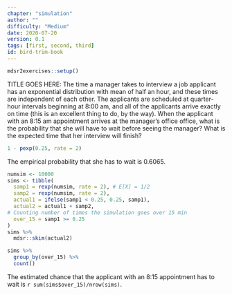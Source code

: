 ```yaml
---
chapter: "simulation"
author: ""
difficulty: "Medium"
date: 2020-07-20 
version: 0.1
tags: [first, second, third]
id: bird-trim-book
---
```


```r
mdsr2exercises::setup()
```

TITLE GOES HERE: The time a manager takes to interview a job applicant has an exponential distribution with mean of half an hour, and these times are independent of each other.  The applicants are scheduled at quarter-hour intervals beginning at 8:00 am, and all of the applicants arrive exactly on time (this is an excellent thing to do, by the way).  When the applicant with an 8:15 am appointment arrives at the manager's office office, what is the probability that she will have to wait before seeing the manager?  What is the expected time that her interview will finish?

<!--begin-answer-->
```r
1 - pexp(0.25, rate = 2)
```
The empirical probability that she has to wait is 0.6065.

```r
numsim <- 10000
sims <- tibble(
  samp1 = rexp(numsim, rate = 2), # E[X] = 1/2
  samp2 = rexp(numsim, rate = 2),
  actual1 = ifelse(samp1 < 0.25, 0.25, samp1),
  actual2 = actual1 + samp2,
# Counting number of times the simulation goes over 15 min
  over_15 = samp1 >= 0.25
)
sims %>%
  mdsr::skim(actual2)

sims %>%
  group_by(over_15) %>%
  count()
```



The estimated chance that the applicant with an 8:15 appointment has to wait is `r sum(sims$over_15)/nrow(sims)`.

<!--end-answer-->


